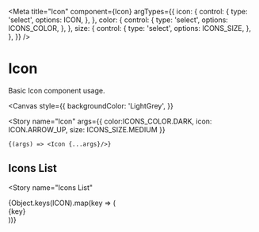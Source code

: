 

<Meta title="Icon"
      component={Icon}
      argTypes={{
        icon: {
          control: {
            type: 'select',
            options: ICON,
          },
        },
        color: {
          control: {
            type: 'select',
            options: ICONS_COLOR,
          },
        },
        size: {
          control: {
            type: 'select',
            options: ICONS_SIZE,
          },
        },
      }}
/>

# Icon
Basic Icon component usage.

<Canvas
  style={{
    backgroundColor: 'LightGrey',
  }}
>
  <Story
    name="Icon"
    args={{
      color:ICONS_COLOR.DARK,
      icon: ICON.ARROW_UP,
      size: ICONS_SIZE.MEDIUM
    }}
  >
    {(args) => <Icon {...args}/>}
  </Story>
</Canvas>

<ArgsTable story="Icon"/>

## Icons List

<Story
  name="Icons List"
>
  <div style={{ display: 'flex', flexWrap: 'wrap' }}>
    {Object.keys(ICON).map(key => (
      <div style={{ padding: '10px', display: 'flex', flexDirection: 'column', alignItems: 'center' }} key={key}>
        <Icon
          color={ICONS_COLOR.DARK}
          icon={ICON[key]}
          size={ICONS_SIZE.SMALL}
        />
        <Text type={TEXT_TYPE.SMALL} style={{ paddingTop: '5px' }}>{key}</Text>
      </div>
    ))}
  </div>
</Story>

